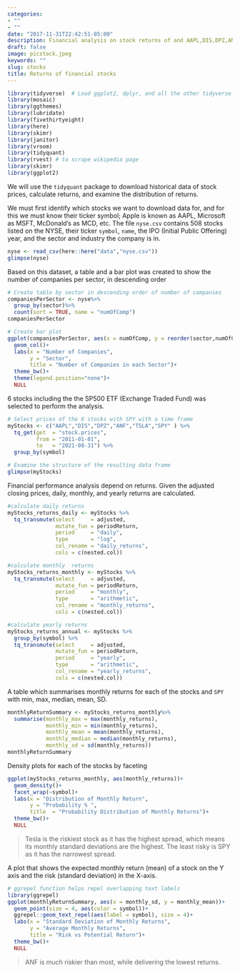 ```yaml
---
categories:
- ""
- ""
date: "2017-11-31T22:42:51-05:00"
description: Financial analysis on stock returns of and AAPL,DIS,DPZ,ANF,TSLA,SPY.
draft: false
image: picstock.jpeg
keywords: ""
slug: stocks
title: Returns of financial stocks
---
```


```r
library(tidyverse)  # Load ggplot2, dplyr, and all the other tidyverse packages
library(mosaic)
library(ggthemes)
library(lubridate)
library(fivethirtyeight)
library(here)
library(skimr)
library(janitor)
library(vroom)
library(tidyquant)
library(rvest) # to scrape wikipedia page
library(skimr)
library(ggplot2)
```


We will use the `tidyquant` package to download historical data of stock prices, calculate returns, and examine the distribution of returns.

We must first identify which stocks we want to download data for, and for this we must know their ticker symbol; Apple is known as AAPL, Microsoft as MSFT, McDonald's as MCD, etc. The file `nyse.csv` contains 508 stocks listed on the NYSE, their ticker `symbol`, `name`, the IPO (Initial Public Offering) year, and the sector and industry the company is in.

```r
nyse <- read_csv(here::here("data","nyse.csv"))
glimpse(nyse)
```

Based on this dataset, a table and a bar plot was created to show the number of companies per sector, in descending order

```r

# Create table by sector in descending order of number of companies
companiesPerSector <- nyse%>%
  group_by(sector)%>%
  count(sort = TRUE, name = "numOfComp")
companiesPerSector  
```

```r
# Create bar plot
ggplot(companiesPerSector, aes(x = numOfComp, y = reorder(sector,numOfComp),fill=sector))+
  geom_col()+
  labs(x = "Number of Companies",
       y = "Sector",
       title = "Number of Companies in each Sector")+
  theme_bw()+
  theme(legend.position="none")+
  NULL
```


6 stocks including the the SP500 ETF (Exchange Traded Fund) was selected to perform the analysis.

```r
# Select prices of the 6 stocks with SPY with a time frame
myStocks <- c("AAPL","DIS","DPZ","ANF","TSLA","SPY" ) %>%
  tq_get(get  = "stock.prices",
         from = "2011-01-01",
         to   = "2021-08-31") %>%
  group_by(symbol) 

# Examine the structure of the resulting data frame
glimpse(myStocks) 
```

Financial performance analysis depend on returns. Given the adjusted closing prices, daily, monthly, and yearly returns are calculated.

```r
#calculate daily returns
myStocks_returns_daily <- myStocks %>%
  tq_transmute(select     = adjusted, 
               mutate_fun = periodReturn, 
               period     = "daily", 
               type       = "log",
               col_rename = "daily_returns",
               cols = c(nested.col))  

#calculate monthly  returns
myStocks_returns_monthly <- myStocks %>%
  tq_transmute(select     = adjusted, 
               mutate_fun = periodReturn, 
               period     = "monthly", 
               type       = "arithmetic",
               col_rename = "monthly_returns",
               cols = c(nested.col)) 

#calculate yearly returns
myStocks_returns_annual <- myStocks %>%
  group_by(symbol) %>%
  tq_transmute(select     = adjusted, 
               mutate_fun = periodReturn, 
               period     = "yearly", 
               type       = "arithmetic",
               col_rename = "yearly_returns",
               cols = c(nested.col))
```

A table which summarises monthly returns for each of the stocks and `SPY` with min, max, median, mean, SD.

```r
monthlyReturnSummary <- myStocks_returns_monthly%>%
  summarise(monthly_max = max(monthly_returns),
            monthly_min = min(monthly_returns),
            monthly_mean = mean(monthly_returns),
            monthly_median = median(monthly_returns),
            monthly_sd = sd(monthly_returns))
monthlyReturnSummary
```

Density plots for each of the stocks by faceting

```r
ggplot(myStocks_returns_monthly, aes(monthly_returns))+
  geom_density()+
  facet_wrap(~symbol)+
  labs(x = "Distribution of Monthly Return",
       y = "Probability % ",
       title  = "Probability Distribution of Monthly Returns")+
  theme_bw()+
  NULL

```


> Tesla is the riskiest stock as it has the highest spread, which means its monthly standard deviations are the highest. The least risky is SPY as it has the narrowest spread.

A plot that shows the expected monthly return (mean) of a stock on the Y axis and the risk (standard deviation) in the X-axis. 

```r
# ggrepel function helps repel overlapping text labels
library(ggrepel)
ggplot(monthlyReturnSummary, aes(x = monthly_sd, y = monthly_mean))+
  geom_point(size = 4, aes(color = symbol))+
  ggrepel::geom_text_repel(aes(label = symbol), size = 4)+
  labs(x = "Standard Deviation of Monthly Returns",
       y = "Average Monthly Returns",
       title = "Risk vs Potential Return")+
  theme_bw()+
  NULL
```


> ANF is much riskier than most, while delivering the lowest returns.